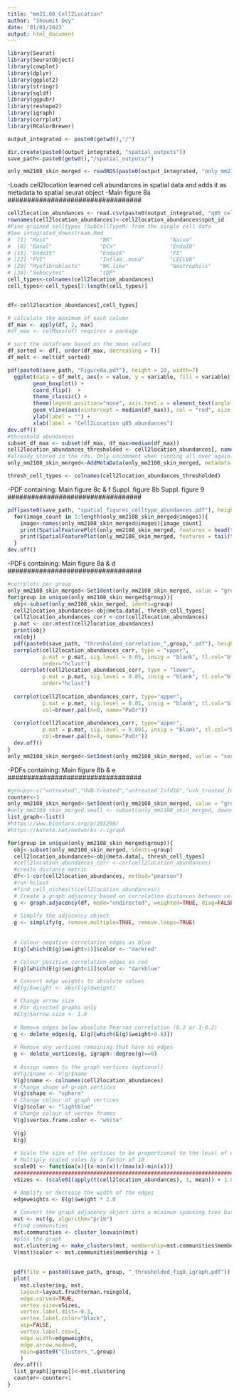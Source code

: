 ---
title: "mm21.08 Cell2Location"
author: "Shoumit Dey"
date: '01/01/2023'
output: html_document
---

```{r setup, include=FALSE}
library(Seurat)
library(SeuratObject)
library(cowplot)
library(dplyr)
library(ggplot2)
library(stringr)
library(sqldf)
library(ggpubr)
library(reshape2)
library(igraph)
library(corrplot)
library(RColorBrewer)

output_integrated <- paste0(getwd(),"/")

dir.create(paste0(output_integrated, "spatial_outputs"))
save_path<-paste0(getwd(),"/spatial_outputs/")
```



```{r read_in_data}
only_mm2108_skin_merged <- readRDS(paste0(output_integrated, "only_mm2108_skin_merged.rds"))
```
##################################
-Loads cell2location learned cell abundances in spatial data
and adds it as metadata to spatial seurat object
-Main figure 8a 
##################################
```{r change_meta}
cell2location_abundances <- read.csv(paste0(output_integrated, "q05_cell_abundance_w_sf_barcoded.csv"))
rownames(cell2location_abundances)<-cell2location_abundances$spot_id
#Fine grained celltypes (SubCellTypeM) from the single cell data
#See integrated_downstream.Rmd
#  [1] "Mast"                "NK"                  "Naive"               "Prolif.T"            "Th1"                 "Th2"                 "gdT"                
#  [8] "Basal"               "DCs"                 "EndoI0"              "EndoI1"              "EndoI2"              "EndoI3"              "EndoI4"             
# [15] "EndoI5"              "EndoI6"              "FI"                  "FII"                 "FIII"                "FIV"                 "FV"                 
# [22] "FVI"                 "Inflam..mono"        "LECLV0"              "LECLV1"              "LECLV2"              "Langerhans.cells"    "Mo.derived.Macs"    
# [29] "Myofibroblasts"      "NK.like"             "Neutrophils"         "Prolif..Myeloid"     "RBCs"                "Reg.TAMs..Resident." "Schwann"            
# [36] "Sebocytes"           "tDP"   
cell_types<-colnames(cell2location_abundances)
cell_types<-cell_types[2:length(cell_types)]


df<-cell2location_abundances[,cell_types]

# calculate the maximum of each column
df_max <- apply(df, 2, max)
#df_max <- colMaxs(df) requires a package

# sort the dataframe based on the mean values
df_sorted <- df[, order(df_max, decreasing = T)]
df_melt <- melt(df_sorted)

pdf(paste0(save_path, "Figure8a.pdf"), height = 10, width=7)
  ggplot(data = df_melt, aes(x = value, y = variable, fill = variable)) + 
        geom_boxplot() + 
        coord_flip()  + 
        theme_classic() + 
        theme(legend.position="none", axis.text.x = element_text(angle = 90, hjust = 1)) +
        geom_vline(aes(xintercept = median(df_max)), col = "red", size = 0.3) +
        ylab(label = "") +
        xlab(label = "Cell2Location q05 abundances")
dev.off() 
#threshold abundances
subset_df_max <- subset(df_max, df_max>median(df_max))
cell2location_abundances_thresholded <- cell2location_abundances[, names(subset_df_max)]
#already stored in the rds. Only uncomment when running all over again
only_mm2108_skin_merged<-AddMetaData(only_mm2108_skin_merged, metadata = cell2location_abundances_thresholded)

thresh_cell_types <- colnames(cell2location_abundances_thresholded)

```
##################################
-PDF containing:
Main figure 8c & f
Suppl. figure 8b
Suppl. figure 9
##################################
```{r spatial_maps}

pdf(paste0(save_path, "spatial_figures_celltype_abundances.pdf"), height = 9, width=15)
  for(image_count in 1:length(only_mm2108_skin_merged@images)){
    image<-names(only_mm2108_skin_merged@images)[image_count]
    print(SpatialFeaturePlot(only_mm2108_skin_merged, features = head(thresh_cell_types,9), image.alpha = 0, pt.size.factor = 4, alpha = c(0.1,2), images =image, ncol = 3))
    print(SpatialFeaturePlot(only_mm2108_skin_merged, features = tail(thresh_cell_types,9), image.alpha = 0, pt.size.factor = 4, alpha = c(0.1,2), images = image, ncol = 3))
  }
dev.off()


```

##################################
-PDFs containing:
Main figure 8a & d
##################################

```{r corrplots per group}
#corrplots per group
only_mm2108_skin_merged<-SetIdent(only_mm2108_skin_merged, value = "group")
for(group in unique(only_mm2108_skin_merged$group)){
  obj<-subset(only_mm2108_skin_merged, idents=group)
  cell2location_abundances<-obj@meta.data[, thresh_cell_types]
  cell2location_abundances_corr <-cor(cell2location_abundances)
  p.mat <- cor.mtest(cell2location_abundances)
  print(obj) 
  rm(obj)
  pdf(paste0(save_path, "thresholded_correlation_",group,".pdf"), height = 10, width=15)
  corrplot(cell2location_abundances_corr, type = "upper", 
           p.mat = p.mat, sig.level = 0.05, insig = "blank", tl.col="black", tl.srt=45,
           order="hclust")
    corrplot(cell2location_abundances_corr, type = "lower", 
           p.mat = p.mat, sig.level = 0.05, insig = "blank", tl.col="black", tl.srt=45,
           order="hclust")
  
  corrplot(cell2location_abundances_corr, type="upper", 
           p.mat = p.mat, sig.level = 0.01, insig = "blank", tl.col="black", tl.srt=45,
           col=brewer.pal(n=8, name="PuOr"))
  
  corrplot(cell2location_abundances_corr, type="upper", 
           p.mat = p.mat, sig.level = 0.001, insig = "blank", tl.col="black", tl.srt=45,
           col=brewer.pal(n=8, name="PuOr"))
  dev.off() 
}
only_mm2108_skin_merged<-SetIdent(only_mm2108_skin_merged, value = "seurat_clusters") 
```

##################################
-PDFs containing:
Main figure 8b & e
##################################

```{r}
#groups<-c("untreated","UVB-treated","untreated_Infd16","uvb_treated_Infd16")
counter<-1
only_mm2108_skin_merged<-SetIdent(only_mm2108_skin_merged, value = "group")
#only_mm2108_skin_merged.small <- subset(only_mm2108_skin_merged, downsample = 200)
list_graph<-list()
#https://www.biostars.org/p/285296/
#https://kateto.net/networks-r-igraph

for(group in unique(only_mm2108_skin_merged$group)){
  obj<-subset(only_mm2108_skin_merged, idents=group)
  cell2location_abundances<-obj@meta.data[, thresh_cell_types]
  #cell2location_abundances_corr <-cor(cell2location_abundances)
  #create distance metric
  df<-1-cor(cell2location_abundances, method="pearson")
  #run hclust
  #find_cell_niches(t(cell2location_abundances))
  # Create a graph adjacency based on correlation distances between cell types in  pairwise fashion.
  g <- graph.adjacency(df, mode="undirected", weighted=TRUE, diag=FALSE)
  
  # Simplfy the adjacency object
  g <- simplify(g, remove.multiple=TRUE, remove.loops=TRUE)
  
  
  # Colour negative correlation edges as blue
  E(g)[which(E(g)$weight>1)]$color <- "darkred"

  # Colour positive correlation edges as red
  E(g)[which(E(g)$weight<1)]$color <- "darkblue"

  # Convert edge weights to absolute values
  #E(g)$weight <- abs(E(g)$weight)

  # Change arrow size
  # For directed graphs only
  #E(g)$arrow.size <- 1.0
  
  # Remove edges below absolute Pearson correlation (0.2 or 1-0.2)
  g <- delete_edges(g, E(g)[which(E(g)$weight>0.8)])
  
  # Remove any vertices remaining that have no edges
  g <- delete_vertices(g, igraph::degree(g)==0)
  
  # Assign names to the graph vertices (optional)
  #V(g)$name <- V(g)$name
  V(g)$name <- colnames(cell2location_abundances)
  # Change shape of graph vertices
  V(g)$shape <- "sphere"
  # Change colour of graph vertices
  V(g)$color <- "lightblue"
  # Change colour of vertex frames
  V(g)$vertex.frame.color <- "white"
  
  V(g)
  E(g)
  
  # Scale the size of the vertices to be proportional to the level of expression of   each cell type represented by each vertex
  # Multiply scaled vales by a factor of 10
  scale01 <- function(x){(x-min(x))/(max(x)-min(x))}
  ###########################################################################
  vSizes <- (scale01(apply(t(cell2location_abundances), 1, mean)) + 1.0) * 10

  # Amplify or decrease the width of the edges
  edgeweights <- E(g)$weight * 2.0
  
  # Convert the graph adjacency object into a minimum spanning tree based on Prim's algorithm
  mst <- mst(g, algorithm="prim")
  #find communities
  mst.communities <- cluster_louvain(mst)
  #plot the graph
  mst.clustering <- make_clusters(mst, membership=mst.communities$membership)
  V(mst)$color <- mst.communities$membership + 1
  
  
  pdf(file = paste0(save_path, group, "_thresholded_fig8_igraph.pdf"))
  plot(
    mst.clustering, mst,
    layout=layout.fruchterman.reingold,
    edge.curved=TRUE,
    vertex.size=vSizes,
    vertex.label.dist=-0.3,
    vertex.label.color="black",
    asp=FALSE,
    vertex.label.cex=1,
    edge.width=edgeweights,
    edge.arrow.mode=0,
    main=paste0("Clusters_",group)
    )
  dev.off()
  list_graph[[group]]<-mst.clustering
  counter<-counter+1
}

```

